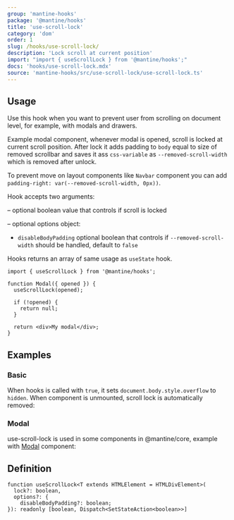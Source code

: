 ```yaml
---
group: 'mantine-hooks'
package: '@mantine/hooks'
title: 'use-scroll-lock'
category: 'dom'
order: 1
slug: /hooks/use-scroll-lock/
description: 'Lock scroll at current position'
import: "import { useScrollLock } from '@mantine/hooks';"
docs: 'hooks/use-scroll-lock.mdx'
source: 'mantine-hooks/src/use-scroll-lock/use-scroll-lock.ts'
---
```



## Usage

Use this hook when you want to prevent user from scrolling on document level,
for example, with modals and drawers.

Example modal component, whenever modal is opened, scroll is locked at current scroll position.
After lock it adds padding to `body` equal to size of removed scrollbar and saves it ass `css-variable` as `--removed-scroll-width` which is removed after unlock. 

To prevent move on layout components like `Navbar` component you can add `padding-right: var(--removed-scroll-width, 0px))`.

Hook accepts two arguments:

 – optional boolean value that controls if scroll is locked

 – optional options object:
 - `disableBodyPadding` optional boolean that controls if `--removed-scroll-width` should be handled, default to `false`

Hooks returns an array of same usage as `useState` hook.
```tsx
import { useScrollLock } from '@mantine/hooks';

function Modal({ opened }) {
  useScrollLock(opened);

  if (!opened) {
    return null;
  }

  return <div>My modal</div>;
}
```

## Examples

### Basic

When hooks is called with `true`, it sets `document.body.style.overflow` to `hidden`. 
When component is unmounted, scroll lock is automatically removed:

<Demo data={useScrollLockHook} />

### Modal

use-scroll-lock is used in some components in @mantine/core,
example with [Modal](/core/modal/) component:

<Demo data={ModalDemos.usage} />

## Definition

```tsx
function useScrollLock<T extends HTMLElement = HTMLDivElement>(
  lock?: boolean, 
  options?: {
    disableBodyPadding?: boolean;
}): readonly [boolean, Dispatch<SetStateAction<boolean>>]
```
